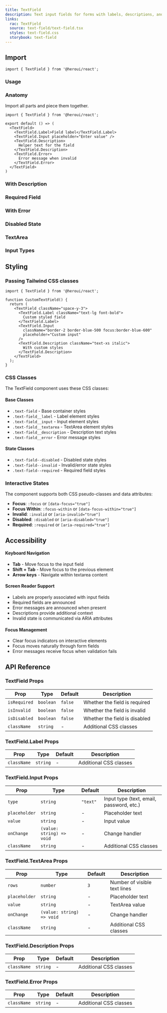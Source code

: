 ```yaml
---
title: TextField
description: Text input fields for forms with labels, descriptions, and error messages
links:
  rac: TextField
  source: text-field/text-field.tsx
  styles: text-field.css
  storybook: text-field
---
```


## Import

```tsx
import { TextField } from '@heroui/react';
```

### Usage

<ComponentPreview 
  name="text-field-basic"
/>

### Anatomy

Import all parts and piece them together.

```tsx
import { TextField } from '@heroui/react';

export default () => (
  <TextField>
    <TextField.Label>Field label</TextField.Label>
    <TextField.Input placeholder="Enter value" />
    <TextField.Description>
      Helper text for the field
    </TextField.Description>
    <TextField.Error>
      Error message when invalid
    </TextField.Error>
  </TextField>
)
```

### With Description

<ComponentPreview 
  name="text-field-with-description"
/>

### Required Field

<ComponentPreview 
  name="text-field-required"
/>

### With Error

<ComponentPreview 
  name="text-field-with-error"
/>

### Disabled State

<ComponentPreview 
  name="text-field-disabled"
/>

### TextArea

<ComponentPreview 
  name="text-field-textarea"
/>

### Input Types

<ComponentPreview 
  name="text-field-input-types"
/>

## Styling

### Passing Tailwind CSS classes

```tsx
import { TextField } from '@heroui/react';

function CustomTextField() {
  return (
    <TextField className="space-y-3">
      <TextField.Label className="text-lg font-bold">
        Custom styled field
      </TextField.Label>
      <TextField.Input 
        className="border-2 border-blue-500 focus:border-blue-600" 
        placeholder="Custom input"
      />
      <TextField.Description className="text-xs italic">
        With custom styles
      </TextField.Description>
    </TextField>
  );
}
```

### CSS Classes

The TextField component uses these CSS classes:

#### Base Classes
- `.text-field` - Base container styles
- `.text-field__label` - Label element styles
- `.text-field__input` - Input element styles
- `.text-field__textarea` - TextArea element styles
- `.text-field__description` - Description text styles
- `.text-field__error` - Error message styles

#### State Classes
- `.text-field--disabled` - Disabled state styles
- `.text-field--invalid` - Invalid/error state styles
- `.text-field--required` - Required field styles

### Interactive States

The component supports both CSS pseudo-classes and data attributes:

- **Focus**: `:focus` or `[data-focus="true"]`
- **Focus Within**: `:focus-within` or `[data-focus-within="true"]`
- **Invalid**: `:invalid` or `[aria-invalid="true"]`
- **Disabled**: `:disabled` or `[aria-disabled="true"]`
- **Required**: `:required` or `[aria-required="true"]`

## Accessibility

#### Keyboard Navigation

- **Tab** - Move focus to the input field
- **Shift + Tab** - Move focus to the previous element
- **Arrow keys** - Navigate within textarea content

#### Screen Reader Support

- Labels are properly associated with input fields
- Required fields are announced
- Error messages are announced when present
- Descriptions provide additional context
- Invalid state is communicated via ARIA attributes

#### Focus Management

- Clear focus indicators on interactive elements
- Focus moves naturally through form fields
- Error messages receive focus when validation fails

## API Reference

### TextField Props

| Prop | Type | Default | Description |
|------|------|---------|-------------|
| `isRequired` | `boolean` | `false` | Whether the field is required |
| `isInvalid` | `boolean` | `false` | Whether the field is invalid |
| `isDisabled` | `boolean` | `false` | Whether the field is disabled |
| `className` | `string` | - | Additional CSS classes |

### TextField.Label Props

| Prop | Type | Default | Description |
|------|------|---------|-------------|
| `className` | `string` | - | Additional CSS classes |

### TextField.Input Props

| Prop | Type | Default | Description |
|------|------|---------|-------------|
| `type` | `string` | `"text"` | Input type (text, email, password, etc.) |
| `placeholder` | `string` | - | Placeholder text |
| `value` | `string` | - | Input value |
| `onChange` | `(value: string) => void` | - | Change handler |
| `className` | `string` | - | Additional CSS classes |

### TextField.TextArea Props

| Prop | Type | Default | Description |
|------|------|---------|-------------|
| `rows` | `number` | `3` | Number of visible text lines |
| `placeholder` | `string` | - | Placeholder text |
| `value` | `string` | - | TextArea value |
| `onChange` | `(value: string) => void` | - | Change handler |
| `className` | `string` | - | Additional CSS classes |

### TextField.Description Props

| Prop | Type | Default | Description |
|------|------|---------|-------------|
| `className` | `string` | - | Additional CSS classes |

### TextField.Error Props

| Prop | Type | Default | Description |
|------|------|---------|-------------|
| `className` | `string` | - | Additional CSS classes |